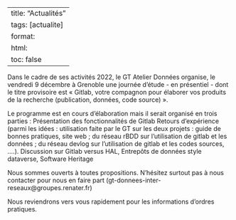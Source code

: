 
---
title: "Actualités"
tags: [actualite]
format:
  html:
    toc: false
---

Dans le cadre de ses activités 2022, le GT Atelier Données organise, le vendredi 9 décembre à Grenoble une journée d’étude - en présentiel - dont le titre provisoire est
« Gitlab, votre compagnon pour élaborer vos produits de la recherche (publication, données, code source) ».

Le programme est en cours d’élaboration mais il serait organisé en trois parties :
Présentation des fonctionnalités de Gitlab
Retours d’expérience (parmi les idées : utilisation faite par le GT sur les deux projets : guide de bonnes pratiques, site web ; du réseau rBDD sur l’utilisation de gitlab et les données ;  du réseau devlog sur l’utilisation de gitlab et les codes sources, ….).
Discussion sur Gitlab versus HAL, Entrepôts de données style dataverse, Software Heritage

Nous sommes ouverts à toutes propositions. N’hésitez surtout pas à nous contacter pour nous en faire part (gt-donnees-inter-reseaux@groupes.renater.fr)

Nous reviendrons vers vous rapidement pour les informations d’ordres pratiques.
